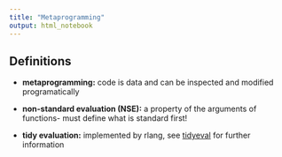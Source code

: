 ```yaml
---
title: "Metaprogramming"
output: html_notebook
---
```



## Definitions

* **metaprogramming:** code is data and can be inspected and modified programatically

* **non-standard evaluation (NSE):** a property of the arguments of functions- must define what is standard first!

* **tidy evaluation:** implemented by rlang, see [tidyeval](https://tidyeval.tidyverse.org/) for further information



